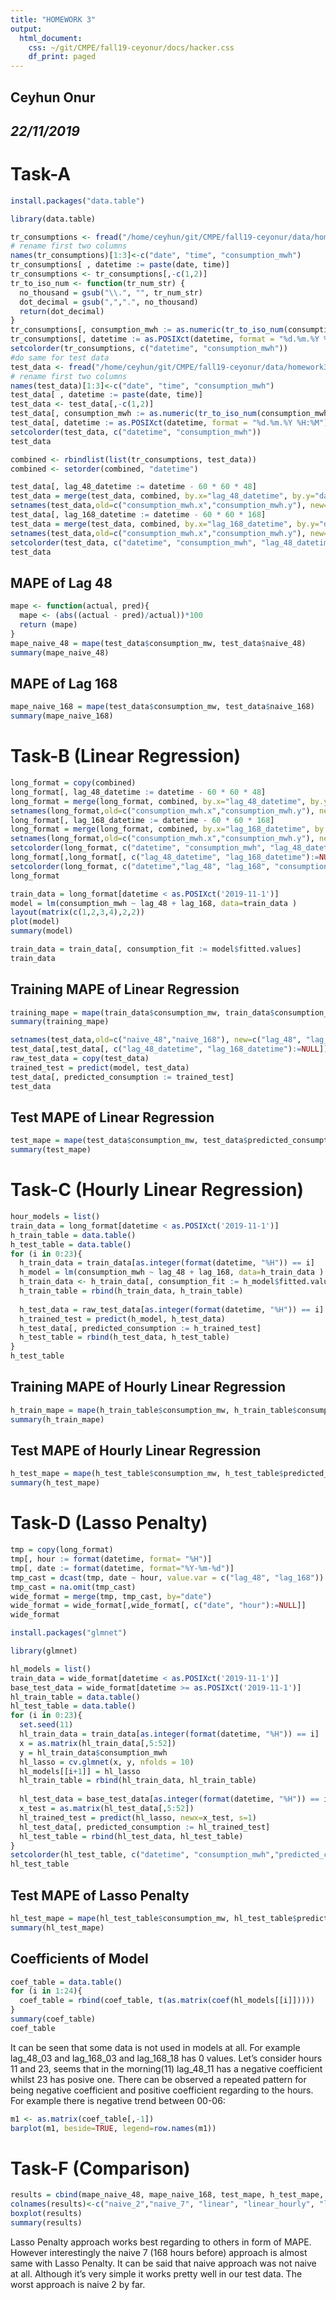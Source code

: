 ```yaml
---
title: "HOMEWORK 3"
output: 
  html_document: 
    css: ~/git/CMPE/fall19-ceyonur/docs/hacker.css
    df_print: paged
---
```

## **Ceyhun Onur**

## _22/11/2019_

# Task-A
```r
install.packages("data.table")
```

```r
library(data.table)
```

```r
tr_consumptions <- fread("/home/ceyhun/git/CMPE/fall19-ceyonur/data/homework3/tr-consumption.csv")
# rename first two columns
names(tr_consumptions)[1:3]<-c("date", "time", "consumption_mwh")
tr_consumptions[ , datetime := paste(date, time)]
tr_consumptions <- tr_consumptions[,-c(1,2)]
tr_to_iso_num <- function(tr_num_str) {
  no_thousand = gsub("\\.", "", tr_num_str)
  dot_decimal = gsub(",",".", no_thousand)
  return(dot_decimal)
}
tr_consumptions[, consumption_mwh := as.numeric(tr_to_iso_num(consumption_mwh))]
tr_consumptions[, datetime := as.POSIXct(datetime, format = "%d.%m.%Y %H:%M")]
setcolorder(tr_consumptions, c("datetime", "consumption_mwh"))
#do same for test data
test_data <- fread("/home/ceyhun/git/CMPE/fall19-ceyonur/data/homework3/test-data-tr-consumption.csv")
# rename first two columns
names(test_data)[1:3]<-c("date", "time", "consumption_mwh")
test_data[ , datetime := paste(date, time)]
test_data <- test_data[,-c(1,2)]
test_data[, consumption_mwh := as.numeric(tr_to_iso_num(consumption_mwh))]
test_data[, datetime := as.POSIXct(datetime, format = "%d.%m.%Y %H:%M")]
setcolorder(test_data, c("datetime", "consumption_mwh"))
test_data
```

```r
combined <- rbindlist(list(tr_consumptions, test_data))
combined <- setorder(combined, "datetime")

test_data[, lag_48_datetime := datetime - 60 * 60 * 48]
test_data = merge(test_data, combined, by.x="lag_48_datetime", by.y="datetime")
setnames(test_data,old=c("consumption_mwh.x","consumption_mwh.y"), new=c("consumption_mwh", "naive_48"))
test_data[, lag_168_datetime := datetime - 60 * 60 * 168]
test_data = merge(test_data, combined, by.x="lag_168_datetime", by.y="datetime")
setnames(test_data,old=c("consumption_mwh.x","consumption_mwh.y"), new=c("consumption_mwh", "naive_168"))
setcolorder(test_data, c("datetime", "consumption_mwh", "lag_48_datetime", "naive_48", "lag_168_datetime", "naive_168"))
test_data
```
## MAPE of Lag 48
```r
mape <- function(actual, pred){
  mape <- (abs((actual - pred)/actual))*100
  return (mape)
}
mape_naive_48 = mape(test_data$consumption_mw, test_data$naive_48)
summary(mape_naive_48)
```
## MAPE of Lag 168
```r
mape_naive_168 = mape(test_data$consumption_mw, test_data$naive_168)
summary(mape_naive_168)
```
# Task-B (Linear Regression)

```r
long_format = copy(combined)
long_format[, lag_48_datetime := datetime - 60 * 60 * 48]
long_format = merge(long_format, combined, by.x="lag_48_datetime", by.y="datetime")
setnames(long_format,old=c("consumption_mwh.x","consumption_mwh.y"), new=c("consumption_mwh", "lag_48"))
long_format[, lag_168_datetime := datetime - 60 * 60 * 168]
long_format = merge(long_format, combined, by.x="lag_168_datetime", by.y="datetime")
setnames(long_format,old=c("consumption_mwh.x","consumption_mwh.y"), new=c("consumption_mwh", "lag_168"))
setcolorder(long_format, c("datetime", "consumption_mwh", "lag_48_datetime", "lag_48", "lag_168_datetime", "lag_168"))
long_format[,long_format[, c("lag_48_datetime", "lag_168_datetime"):=NULL]]
setcolorder(long_format, c("datetime","lag_48", "lag_168", "consumption_mwh"))
long_format
```

```r
train_data = long_format[datetime < as.POSIXct('2019-11-1')]
model = lm(consumption_mwh ~ lag_48 + lag_168, data=train_data )
layout(matrix(c(1,2,3,4),2,2))
plot(model)
summary(model)
```

```r
train_data = train_data[, consumption_fit := model$fitted.values]
train_data
```

## Training MAPE of Linear Regression

```r
training_mape = mape(train_data$consumption_mw, train_data$consumption_fit)
summary(training_mape)
```

```r
setnames(test_data,old=c("naive_48","naive_168"), new=c("lag_48", "lag_168"))
test_data[,test_data[, c("lag_48_datetime", "lag_168_datetime"):=NULL]]
raw_test_data = copy(test_data)
trained_test = predict(model, test_data)
test_data[, predicted_consumption := trained_test]
test_data
```

## Test MAPE of Linear Regression

```r
test_mape = mape(test_data$consumption_mw, test_data$predicted_consumption)
summary(test_mape)
```

# Task-C (Hourly Linear Regression)

```r
hour_models = list()
train_data = long_format[datetime < as.POSIXct('2019-11-1')]
h_train_table = data.table()
h_test_table = data.table()
for (i in 0:23){
  h_train_data = train_data[as.integer(format(datetime, "%H")) == i]
  h_model = lm(consumption_mwh ~ lag_48 + lag_168, data=h_train_data )
  h_train_data <- h_train_data[, consumption_fit := h_model$fitted.values]
  h_train_table = rbind(h_train_data, h_train_table)
  
  h_test_data = raw_test_data[as.integer(format(datetime, "%H")) == i]
  h_trained_test = predict(h_model, h_test_data)
  h_test_data[, predicted_consumption := h_trained_test]
  h_test_table = rbind(h_test_data, h_test_table)
}
h_test_table
```

## Training MAPE of Hourly Linear Regression

```r
h_train_mape = mape(h_train_table$consumption_mw, h_train_table$consumption_fit)
summary(h_train_mape)
```

## Test MAPE of Hourly Linear Regression


```r
h_test_mape = mape(h_test_table$consumption_mw, h_test_table$predicted_consumption)
summary(h_test_mape)
```
# Task-D (Lasso Penalty)
```r
tmp = copy(long_format)
tmp[, hour := format(datetime, format= "%H")]
tmp[, date := format(datetime, format="%Y-%m-%d")]
tmp_cast = dcast(tmp, date ~ hour, value.var = c("lag_48", "lag_168"))
tmp_cast = na.omit(tmp_cast)
wide_format = merge(tmp, tmp_cast, by="date")
wide_format = wide_format[,wide_format[, c("date", "hour"):=NULL]]
wide_format
```

```r
install.packages("glmnet")
```

```r
library(glmnet)
```

```r
hl_models = list()
train_data = wide_format[datetime < as.POSIXct('2019-11-1')]
base_test_data = wide_format[datetime >= as.POSIXct('2019-11-1')]
hl_train_table = data.table()
hl_test_table = data.table()
for (i in 0:23){
  set.seed(11)
  hl_train_data = train_data[as.integer(format(datetime, "%H")) == i]
  x = as.matrix(hl_train_data[,5:52])
  y = hl_train_data$consumption_mwh
  hl_lasso = cv.glmnet(x, y, nfolds = 10)
  hl_models[[i+1]] = hl_lasso
  hl_train_table = rbind(hl_train_data, hl_train_table)
  
  hl_test_data = base_test_data[as.integer(format(datetime, "%H")) == i]
  x_test = as.matrix(hl_test_data[,5:52])
  hl_trained_test = predict(hl_lasso, newx=x_test, s=1)
  hl_test_data[, predicted_consumption := hl_trained_test]
  hl_test_table = rbind(hl_test_data, hl_test_table)
}
setcolorder(hl_test_table, c("datetime", "consumption_mwh","predicted_consumption"))
hl_test_table
```
## Test MAPE of Lasso Penalty
```r
hl_test_mape = mape(hl_test_table$consumption_mw, hl_test_table$predicted_consumption)
summary(hl_test_mape)
```
## Coefficients of Model
```r
coef_table = data.table()
for (i in 1:24){
  coef_table = rbind(coef_table, t(as.matrix(coef(hl_models[[i]]))))
}
summary(coef_table)
coef_table
```

It can be seen that some data is not used in models at all. For example lag_48_03 and lag_168_03 and lag_168_18 has 0 values. Let's consider hours 11 and 23, seems that in the morning(11) lag_48_11 has a negative coefficient whilst 23 has posive one. There can be observed a repeated pattern for being negative coefficient and positive coefficient regarding to the hours. For example there is negative trend between 00-06:

```r
m1 <- as.matrix(coef_table[,-1])
barplot(m1, beside=TRUE, legend=row.names(m1))
```

# Task-F (Comparison)

```r
results = cbind(mape_naive_48, mape_naive_168, test_mape, h_test_mape, hl_test_mape)
colnames(results)<-c("naive_2","naive_7", "linear", "linear_hourly", "lasso")
boxplot(results)
summary(results)
```
Lasso Penalty approach works best regarding to others in form of MAPE. However interestingly the naive 7 (168 hours before) approach is almost same with Lasso Penalty. It can be said that naive approach was not naive at all. Although it's very simple it works pretty well in our test data. The worst approach is naive 2 by far. 

